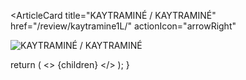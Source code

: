 <ArticleCard
  title="KAYTRAMINÉ / KAYTRAMINÉ"
  href="/review/kaytramine1L/"
  actionIcon="arrowRight"
>

![KAYTRAMINÉ / KAYTRAMINÉ](../../images/cd/kaytramine1L.jpg)

</ArticleCard>

  return (
    <>
      {children}
    </>
  );
}